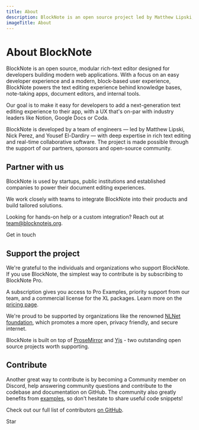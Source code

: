 ```yaml
---
title: About
description: BlockNote is an open source project led by Matthew Lipski, Nick Perez, and Yousef El-Dardiry. It's made possible by our partners, sponsors, and community members.
imageTitle: About
---
```


# About BlockNote

BlockNote is an open source, modular rich-text editor designed for developers building modern web applications. With a focus on an easy developer experience and a modern, block-based user experience, BlockNote powers the text editing experience behind knowledge bases, note-taking apps, document editors, and internal tools.

Our goal is to make it easy for developers to add a next-generation text editing experience to their app, with a UX that's on-par with industry leaders like Notion, Google Docs or Coda.

BlockNote is developed by a team of engineers — led by Matthew Lipski, Nick Perez, and Yousef El-Dardiry — with deep expertise in rich text editing and real-time collaborative software. The project is made possible through the support of our partners, sponsors and open-source community.

## Partner with us

BlockNote is used by startups, public institutions and established companies to power their document editing experiences.

We work closely with teams to integrate BlockNote into their products and build tailored solutions.

Looking for hands-on help or a custom integration? Reach out at team@blocknotejs.org.

<div className={"mt-6"}>
  <CTAButton href={"mailto:team@blocknotejs.org"} size={"small"}>
    <p className="m-0!">Get in touch</p>
  </CTAButton>
</div>

## Support the project

We're grateful to the individuals and organizations who support BlockNote. If you use BlockNote, the simplest way to contribute is by subscribing to BlockNote Pro.

A subscription gives you access to Pro Examples, priority support from our team, and a commercial license for the XL packages. Learn more on the [pricing page](/pricing).

We're proud to be supported by organizations like the renowned [NLNet foundation](https://www.nlnet.nl), which promotes a more open, privacy friendly, and secure internet.

BlockNote is built on top of [ProseMirror](https://prosemirror.net/) and [Yjs](https://yjs.dev/) - two outstanding open source projects worth supporting.

## Contribute

Another great way to contribute is by becoming a Community member on Discord, help answering community questions and contribute to the codebase and documentation on GitHub.
The community also greatly benefits from [examples](/examples), so don't hesitate to share useful code snippets!

Check out our full list of contributors [on GitHub](https://github.com/TypeCellOS/BlockNote/graphs/contributors).

<p>
  <GitHubButton
    href="https://github.com/TypeCellOS/BlockNote"
    data-color-scheme="no-preference: light; light: light; dark: dark;"
    data-icon="octicon-star"
    data-size="large"
    data-show-count="true"
    aria-label="Star TypeCellOS/BlockNote on GitHub"
  >
    Star
  </GitHubButton>
</p>
